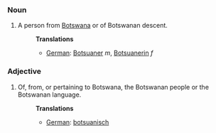 ===Noun===
#A person from [[Botswana]] or of Botswanan descent.
#:'''Translations'''
#:*[[German]]: [[Botsuaner]] ''m'', [[Botsuanerin]] ''f''

===Adjective===
#Of, from, or pertaining to Botswana, the Botswanan people or the Botswanan language.
#:'''Translations'''
#:*[[German]]: [[botsuanisch]]